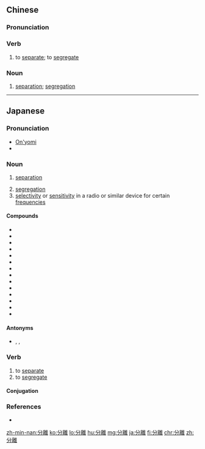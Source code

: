 {{also|分离}}
==Chinese==
{{zh-forms|s=分离}}

===Pronunciation===
{{zh-pron
|m=fēnlí
|c=fan1 lei4
|h=pfs=fûn-lì
|mn=hun-lī/hun-lî
|cat=v,n
}}

===Verb===
{{zh-verb}}

# to [[separate]]; to [[segregate]]

===Noun===
{{zh-noun}}

# [[separation]]; [[segregation]]

{{zh-cat|Intermediate}}

----

==Japanese==
{{ja-kanjitab|ぶん|り|yomi=on}}

===Pronunciation===
* [[音読み|On'yomi]]
* {{IPA|lang=ja|[bɯᵝnɽi]}}

===Noun===
{{ja-noun|ぶんり}}

# [[separation]]
#: {{ja-usex|有効成分の'''分離'''に成功した。|ゆうこう せいぶん の '''ぶんり''' に せいこう した。|We succeeded in the '''separation''' of the effective components. → We succeeded in '''extracting''' the effective components.}}
# [[segregation]]
# [[selectivity]] or [[sensitivity]] in a radio or similar device for certain [[frequency|frequencies]]
#: {{ja-usex|この受信機の'''分離'''がよい。|この じゅしんき の '''ぶんり''' が よい。|This receiver has good '''sensitivity''' / '''tunes in well''' (to a signal).}}

====Compounds====
* {{ja-r|分離課税|ぶんり かぜい|gloss=[[separate]] [[taxation]]}}
* {{ja-r|分離機|ぶんりき|gloss=a [[separator]] {{qualifier|a device}}}}
* {{ja-r|遠心分離機|えんしん ぶんりき|gloss=a [[centrifuge]]}}
* {{ja-r|分離帯|ぶんりたい|gloss=a [[separator]] {{qualifier|a band or strip dividing two things}}}}
* {{ja-r|中央分離帯|ちゅうおう ぶんりたい|gloss={{qualifier|UK}} a (central) [[reservation]], {{qualifier|US}} a [[median]] [[strip]]}}
* {{ja-r|分離派|ぶんりは|gloss=a [[separatist]] group; a member of a [[separatist]] group}}
* {{ja-r|分離不定詞|ぶんり ふていし|gloss=a [[split infinitive]]}}
* {{ja-r|分離論者|ぶんりろんしゃ|gloss=a [[secessionist]]}}
* {{ja-r|分離論|ぶんりろん|gloss=[[secessionism]]}}
* {{ja-r|分離者|ぶんりしゃ|gloss=a [[secessionist]]}}
* {{ja-r|政教分離|せいきょう ぶんり|gloss=[[separation]] of [[church]] and [[state]]}}
* {{ja-r|人種的分離|じんしゅてき ぶんり|gloss=[[racial]] [[segregation]]}}
* {{ja-r|性別的分離|せいべつてき ぶんり|gloss=[[gender]] [[segregation]]}}
* {{ja-r|分離主義者|ぶんり しゅぎしゃ|gloss=a [[segregationist]]}}

====Antonyms====
* {{sense|separation}} {{l|ja|結合}}, {{l|ja|統合}}, {{l|ja|編入}}

===Verb===
{{ja-verb-suru|ぶんり|tr=both}}

# to [[separate]]
# to [[segregate]]

====Conjugation====
{{ja-suru|ぶんり}}

===References===
* {{R:Shogakukan}}

[[zh-min-nan:分離]]
[[ko:分離]]
[[lo:分離]]
[[hu:分離]]
[[mg:分離]]
[[ja:分離]]
[[fi:分離]]
[[chr:分離]]
[[zh:分離]]